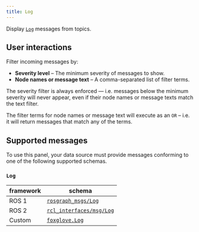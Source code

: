 ```yaml
---
title: Log
---
```


Display [`Log`](#log) messages from topics.

## User interactions

Filter incoming messages by:

- **Severity level** – The minimum severity of messages to show.
- **Node names or message text** – A comma-separated list of filter terms.

The severity filter is always enforced — i.e. messages below the minimum severity will never appear, even if their node names or message texts match the text filter.

The filter terms for node names or message text will execute as an `OR` – i.e. it will return messages that match any of the terms.

## Supported messages

To use this panel, your data source must provide messages conforming to one of the following supported schemas.

### `Log`

| framework | schema                                                                                                    |
| --------- | --------------------------------------------------------------------------------------------------------- |
| ROS 1     | [`rosgraph_msgs/Log`](https://docs.ros.org/en/noetic/api/rosgraph_msgs/html/msg/Log.html)                 |
| ROS 2     | [`rcl_interfaces/msg/Log`](https://github.com/ros2/rcl_interfaces/blob/master/rcl_interfaces/msg/Log.msg) |
| Custom    | [`foxglove.Log`](/docs/studio/messages/log)                                                               |

